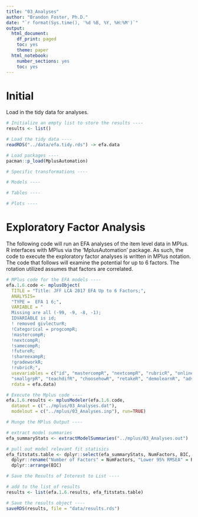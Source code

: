 ```yaml
---
title: "03_Analyses"
author: "Brandon Foster, Ph.D."
date: "`r format(Sys.time(), '%d %B, %Y, %H:%M')`"
output:
  html_document:
    df_print: paged
    toc: yes
    theme: paper
  html_notebook:
    number_sections: yes
    toc: yes
---
```

# Initial 

Load in the tidy data for analyses.  
```r
# Initialize an empty list to store the results ----
results <- list()

# Load the tidy data ----
readRDS("../data/efa.tidy.rds") -> efa.data

# Load packages ----
pacman::p_load(MplusAutomation)

# Specific transformations ----

# Models ----

# Tables ----

# Plots ----
```


# Exploratory Factor Analysis

The following code will run an EFA analyses of the item level data in MPlus. R interfaces with MPlus via the 'MplusAutomation' package. As such, the code to execute the exploratory factor analyses is written in MPlus notation. The code that follows will examine the potential for up to 6 factors. The rotation utilized assumes that factors are correlated. 

```r
# MPlus code for the EFA models ----
efa.1.6.code <- mplusObject(
  TITLE = "Title: JFF LCA 2017 EFA Up to 6 Factors;",
  ANALYSIS= 
  "TYPE =  EFA 1 6;",
  VARIABLE = "
  Missing are all (-99, -9, -8, -1);
  IDVARIABLE is id;
  ! removed givlecturR;
  !Categorical = progcompR;
  !mastercompR;
  !nextcompR;
  !samecompR;
  !futureR;
  !shareexampR;
  !gradeworkR;
  !rubricR;",
  usevariables = c("id", "mastercompR", "nextcompR", "rubricR", "onlinecompR", "projcredR", "interncredR",
  "smallgrpR", "teachdifR", "choosehowR", "retakeR", "demolearnR", "adviceR", "trackprogR", "ontimeR", "prepgradR"),
  rdata = efa.data)

# Execute the Mplus code ----
efa.1.6.results <- mplusModeler(efa.1.6.code,
  dataout = c("../mplus/03_Analyses.dat"),                       
  modelout = c("../mplus/03_Analyses.inp"), run=TRUE)

# Munge the MPlus Output ----

# extract model summaries
efa_summaryStats <- extractModelSummaries("../mplus/03_Analyses.out")

# pull out model relevant fit statisics
efa_fitstats.table <- dplyr::select(efa_summaryStats, NumFactors, BIC, aBIC, AIC, AICC, CFI, TLI, SRMR, RMSEA_Estimate, RMSEA_90CI_LB, RMSEA_90CI_UB) %>%
  dplyr::rename("Number of Factors" = NumFactors, "Lower 95% RMSEA" = RMSEA_90CI_LB, "Upper 95% RMSEA" = RMSEA_90CI_UB) %>%
  dplyr::arrange(BIC)

# Save the Results of Interest to List ----

# add to the list of results 
results <- list(efa.1.6.results, efa_fitstats.table)
```

```r
# Save the results object ----
saveRDS(results, file = "data/results.rds")
```